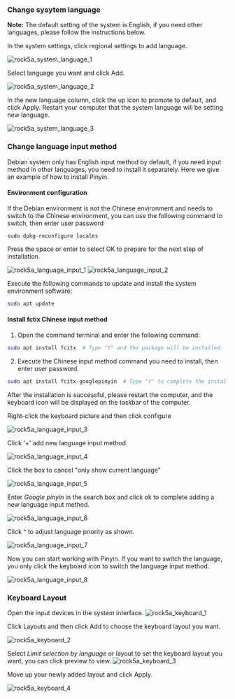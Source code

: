 ### Change sysytem language

**Note:** The default setting of the system is English, if you need other languages, please follow the instructions below.

In the system settings, click regional settings to add language.

![rock5a_system_language_1](/img/rock5a/rock5a_system_language_1.webp)

Select language you want and click Add.

![rock5a_system_language_2](/img/rock5a/rock5a_system_language_2.webp)

In the new language column, click the up icon to promote to default, and click Apply. Restart your computer that the system language will be setting new language.

![rock5a_system_language_3](/img/rock5a/rock5a_system_language_3.webp)

### Change language input method

Debian system only has English input method by default, if you need input method in other languages, you need to install it separately. Here we give an example of how to install Pinyin.

#### Environment configuration

If the Debian environment is not the Chinese environment and needs to switch to the Chinese environment, you can use the following command to switch, then enter user password

    sudo dpkg-reconfigure locales

Press the space or enter to select OK to prepare for the next step of installation.

![rock5a_language_input_1](/img/rock5a/rock5a_language_input_1.webp)
![rock5a_language_input_2](/img/rock5a/rock5a_language_input_2.webp)

Execute the following commands to update and install the system environment software:

```bash
sudo apt update
```

#### Install fctix Chinese input method

1.  Open the command terminal and enter the following command:

```bash
sudo apt install fcitx  # Type "Y" and the package will be installed.
```

2.  Execute the Chinese input method command you need to install, then enter user password.

```bash
sudo apt install fcitx-googlepinyin  # Type "Y" to complete the installation.
```

After the installation is successful, please restart the computer, and the keyboard icon will be displayed on the taskbar of the computer.

Right-click the keyboard picture and then click configure

![rock5a_language_input_3](/img/rock5a/rock5a_language_input_3.webp)

Click '+' add new language input method.

![rock5a_language_input_4](/img/rock5a/rock5a_language_input_4.webp)

Click the box to cancel "only show current language"

![rock5a_language_input_5](/img/rock5a/rock5a_language_input_5.webp)

Enter _Google pinyin_ in the search box and click ok to complete adding a new language input method.

![rock5a_language_input_6](/img/rock5a/rock5a_language_input_6.webp)

Click ^ to adjust language priority as shown.

![rock5a_language_input_7](/img/rock5a/rock5a_language_input_7.webp)

Now you can start working with Pinyin. If you want to switch the language, you only click the keyboard icon to switch the language input method.

![rock5a_language_input_8](/img/rock5a/rock5a_language_input_8.webp)

### Keyboard Layout

Open the input devices in the system interface.
![rock5a_keyboard_1](/img/rock5a/rock5a_keyboard_1.webp)

Click Layouts and then click Add to choose the keyboard layout you want.

![rock5a_keyboard_2](/img/rock5a/rock5a_keyboard_2.webp)

Select _Limit selection by language_ or layout to set the keyboard layout you want, you can click preview to view.
![rock5a_keyboard_3](/img/rock5a/rock5a_keyboard_3.webp)

Move up your newly added layout and click Apply.

![rock5a_keyboard_4](/img/rock5a/rock5a_keyboard_4.webp)
